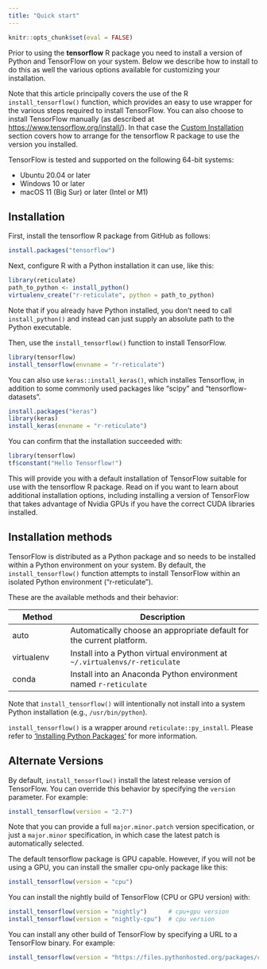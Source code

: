 ```yaml
---
title: "Quick start"
---
```


```r
knitr::opts_chunk$set(eval = FALSE)
```

Prior to using the **tensorflow** R package you need to install a
version of Python and TensorFlow on your system. Below we describe how
to install to do this as well the various options available for
customizing your installation.

Note that this article principally covers the use of the R
`install_tensorflow()` function, which provides an easy to use wrapper
for the various steps required to install TensorFlow. You can also
choose to install TensorFlow manually (as described at
<https://www.tensorflow.org/install/>). In that case the [Custom
Installation](/installation/custom) section covers how to arrange for
the tensorflow R package to use the version you installed.

TensorFlow is tested and supported on the following 64-bit systems:

-   Ubuntu 20.04 or later
-   Windows 10 or later
-   macOS 11 (Big Sur) or later (Intel or M1)

## Installation

First, install the tensorflow R package from GitHub as follows:

```r
install.packages("tensorflow")
```

Next, configure R with a Python installation it can use, like this:

```r
library(reticulate)
path_to_python <- install_python()
virtualenv_create("r-reticulate", python = path_to_python)
```

Note that if you already have Python installed, you don't need to call
`install_python()` and instead can just supply an absolute path to the
Python executable.

Then, use the `install_tensorflow()` function to install TensorFlow.

```r
library(tensorflow)
install_tensorflow(envname = "r-reticulate")
```

You can also use `keras::install_keras()`, which installes Tensorflow, in addition to some commonly used packages like "scipy" and "tensorflow-datasets".

```r
install.packages("keras")
library(keras)
install_keras(envname = "r-reticulate")
```


You can confirm that the installation succeeded with:

```r
library(tensorflow)
tf$constant("Hello Tensorflow!")
```

This will provide you with a default installation of TensorFlow suitable
for use with the tensorflow R package. Read on if you want to learn
about additional installation options, including installing a version of
TensorFlow that takes advantage of Nvidia GPUs if you have the correct
CUDA libraries installed.

## Installation methods

TensorFlow is distributed as a Python package and so needs to be
installed within a Python environment on your system. By default, the
`install_tensorflow()` function attempts to install TensorFlow within an
isolated Python environment ("r-reticulate").

These are the available methods and their behavior:

| Method     | Description                                                                |
|-----------------|-------------------------------------------------------|
| auto       | Automatically choose an appropriate default for the current platform.      |
| virtualenv | Install into a Python virtual environment at `~/.virtualenvs/r-reticulate` |
| conda      | Install into an Anaconda Python environment named `r-reticulate`           |

Note that `install_tensorflow()` will intentionally not install into a system Python installation (e.g., `/usr/bin/python`).

`install_tensorflow()` is a wrapper around `reticulate::py_install`.
Please refer to ['Installing Python
Packages'](https://rstudio.github.io/reticulate/articles/python_packages.html)
for more information.

## Alternate Versions

By default, `install_tensorflow()` install the latest release version of
TensorFlow. You can override this behavior by specifying the `version`
parameter. For example:

```r
install_tensorflow(version = "2.7")
```

Note that you can provide a full `major.minor.patch` version
specification, or just a `major.minor` specification, in which case the
latest patch is automatically selected.

The default tensorflow package is GPU capable. However, if you will not be using a GPU, you can install the smaller cpu-only package like this:

```r
install_tensorflow(version = "cpu")
```

You can install the nightly build of TensorFlow (CPU or GPU version)
with:

```r
install_tensorflow(version = "nightly")      # cpu+gpu version
install_tensorflow(version = "nightly-cpu")  # cpu version
```

You can install any other build of TensorFlow by specifying a URL to a
TensorFlow binary. For example:

```r
install_tensorflow(version = "https://files.pythonhosted.org/packages/c2/c1/a035e377cf5a5b90eff27f096448fa5c5a90cbcf13b7eb0673df888f2c2d/tf_nightly-1.12.0.dev20180918-cp36-cp36m-manylinux1_x86_64.whl")
```
